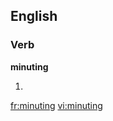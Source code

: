 
==English==

===Verb===
'''minuting'''

# {{present participle of|[[minute]]}}

[[fr:minuting]]
[[vi:minuting]]